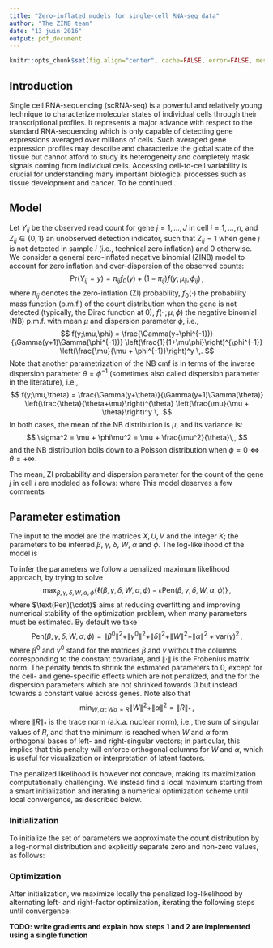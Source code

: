 ```yaml
---
title: "Zero-inflated models for single-cell RNA-seq data"
author: "The ZINB team"
date: "13 juin 2016"
output: pdf_document
---
```


```r
knitr::opts_chunk$set(fig.align="center", cache=FALSE, error=FALSE, message=FALSE, echo=TRUE, warning=FALSE, results="markup")
```

## Introduction

Single cell RNA-sequencing (scRNA-seq) is a powerful and relatively young technique to characterize molecular states of individual cells through their transcriptional profiles. It represents a major advance with respect to the standard RNA-sequencing which is only capable of detecting gene expressions averaged over millions of cells. Such averaged gene expression profiles may describe and characterize the global state of the tissue but cannot afford to study its heterogeneity and completely mask signals coming from individual cells. Accessing cell-to-cell variability is crucial for understanding many important biological processes such as tissue development and cancer. To be continued...

## Model

Let $Y_{ij}$ be the observed read count for gene $j=1,\ldots,J$ in cell $i=1,\ldots,n$, and $Z_{ij} \in \{0,1\}$ an unobserved detection indicator, such that $Z_{ij} = 1$ when gene $j$ is not detected in sample $i$ (i.e., technical zero inflation) and $0$ otherwise. We consider a general zero-inflated negative binomial (ZINB) model to account for zero inflation and over-dispersion of the observed counts:
$$
\text{Pr}(Y_{ij} = y) = \pi_{ij} f_0(y) + (1-\pi_{ij}) f(y;\mu_{ij},\phi_{ij}) \,,
$$
where $\pi_{ij}$ denotes the zero-inflation (ZI) probability, $f_0(\cdot)$ the probability mass function (p.m.f.) of the count distribution when the gene is not detected (typically, the Dirac function at $0$), $f( \cdot \,;\mu,\phi)$ the negative binomial (NB) p.m.f. with mean $\mu$ and dispersion parameter $\phi$, i.e.,
$$
f(y;\mu,\phi) = \frac{\Gamma(y+\phi^{-1})}{\Gamma(y+1)\Gamma(\phi^{-1})} \left(\frac{1}{1+\mu\phi}\right)^{\phi^{-1}} \left(\frac{\mu}{\mu + \phi^{-1}}\right)^y \,.
$$
Note that another parametrization of the NB cmf is in terms of the inverse dispersion parameter $\theta=\phi^{-1}$ (sometimes also called dispersion parameter in the literature), i.e.,
$$
f(y;\mu,\theta) = \frac{\Gamma(y+\theta)}{\Gamma(y+1)\Gamma(\theta)} \left(\frac{\theta}{\theta+\mu}\right)^{\theta} \left(\frac{\mu}{\mu + \theta}\right)^y \,.
$$
In both cases, the mean of the NB distribution is $\mu$, and its variance is:
$$
\sigma^2 = \mu + \phi\mu^2 = \mu + \frac{\mu^2}{\theta}\,,
$$
and the NB distribution boils down to a Poisson distribution when $\phi=0 \Leftrightarrow \theta = +\infty$.

The mean, ZI probability and dispersion parameter for the count of the gene $j$ in cell $i$ are modeled as follows:
\begin{align}
\log(\mu_{ij}) &= \left( X\beta_\mu + U\gamma_\mu + (V\delta_\mu)^\top + W\alpha_\mu \right)_{ij}\,,\\
\text{logit}(\pi_{ij}) &= \left(X\beta_\pi + U\gamma_\pi + (V\delta_\pi)^\top + W\alpha_\pi\right)_{ij} \,,\\
\log(\phi_{ij}) &= \phi_j \,,
\end{align}
where
\begin{itemize}
\item $X$ is an $n\times M$ design matrix corresponding to $M$ covariates of interest/factors of “wanted variation” (e.g., cell type) and ${\bf \beta}=(\beta_\mu,\beta_\pi)$ its associated M × J matrices of parameters of interest;
\item $U$ is an $n\times L$ matrix corresponding to known sample-level unwanted factors (e.g., C1 run, QC measures) and ${\bf \gamma} = (\gamma_\mu,\gamma_\pi)$ its associated L × J matrices of nuisance parameters;
\item $V$ is a $J \times L$ matrix corresponding to known gene-level unwanted factors (e.g., GC-content) and ${\bf \delta} = (\delta_\mu , \delta_\pi)$ its associated $L\times n$ matrices of nuisance parameters;
\item $W$ is an unobserved $n \times K$ matrix corresponding to unknown factors, which could be of “unwanted variation” as in RUV or of interest (such as biological variations), and ${\bf \alpha} = (\alpha_\mu,\alpha_{\pi})$ its associated $K \times J$ matrices of parameters.
\end{itemize}

This model deserves a few comments
\begin{itemize}
\item The model extends the RUV framework to ZINB variables. It differs in interpretation from RUV in the $W\alpha$ factor, which we do not consider as necessarily unwanted; it generally corresponds to an unknown low-dimensional variations in the data, that could be due to unwanted factors such as technical artefacts (as in RUV), or to biological variations which could be of interest such as cell cycle or cell differentiation, as typically assumed in other factor models such as PCA or ICA.
\item By default $U$ and $V$ always contain at least one constant column, to account for cell-specific  (a.k.a. size factors) and gene-specific (e.g., mean expression level) variations.
\item The $X$, $U$ and $V$ matrices could differ in the modelling of $\mu$ and $\pi$ if we assume that some known factors do not affect all three parameters; to keep notations simple and consistant we use the same matrices, but will implicitly assume that some parameters may be constrained to be $0$ if needed.
\item When $X=0$, $U={\bf 1}_n$ and $V={\bf 1}_J$, then the model if a factor model akin to PCA where $W$ is a factor matrix and $(\alpha_\mu, \alpha_\pi)$ are loading matrices.
\item By allowing the parameters to differ between the models of $\mu$ and $\pi$, we can model and test for differences in NB mean or in ZI probability.
\item We limit ourselves to a gene-dependent dispersion parameter. More complicated models for $\phi_{ij}$ could be investigated, such as a model similar to $\mu_{ij}$, or a functional of the form $\phi_{ij} = f(\mu_{ij})$, but we restrict ourselves to a simpler model that has been shown to be largely sufficient in bulk RNA-seq models.
\end{itemize}

## Parameter estimation
The input to the model are the matrices $X, U, V$ and the integer $K$; the parameters to be inferred $\beta$, $\gamma$, $\delta$, $W$, $\alpha$ and $\phi$. The log-likelihood of the model is
\begin{equation}
\begin{split}
\ell(\beta,\gamma,\delta,W,\alpha,\phi) & = \sum_{i=1}^n \sum_{j=1}^J \ln \text{Pr}(Y_{i,j}=y_{ij}\,|\,\beta,\gamma,\delta,W,\alpha,\phi) \\
& = \sum_{i=1}^n \sum_{j=1}^J \ln\left( \pi_{ij} f_0(y_{ij}) + (1-\pi_{ij}) f(y_{ij};\mu_{ij},\phi_{ij})\right)
\end{split}
\end{equation}

To infer the parameters we follow a penalized maximum likelihood approach, by trying to solve
$$
\max_{\beta,\gamma,\delta,W,\alpha,\phi} \left\{\ell(\beta,\gamma,\delta,W,\alpha,\phi) - \epsilon \text{Pen}(\beta,\gamma,\delta,W,\alpha,\phi) \right\}\,,
$$
where $\text(Pen)(\cdot)$ aims at reducing overfitting and improving numerical stability of the optimization problem, when many parameters must be estimated. By default we take
$$
\text{Pen}(\beta,\gamma,\delta,W,\alpha,\phi) = \|\beta^0\|^2 + \|\gamma^0\|^2 + \|\delta\|^2 + \|W\|^2 + \|\alpha\|^2 + \text{var}(\gamma)^2 \,,
$$
where $\beta^0$ and $\gamma^0$ stand for the matrices $\beta$ and $\gamma$ without the columns corresponding to the constant covariate, and $\|\cdot\|$ is the Frobenius matrix norm. The penalty tends to shrink the estimated parameters to $0$, except for the cell- and gene-specific effects which are not penalized, and the for the dispersion parameters which are not shrinked towards $0$ but instead towards a constant value across genes. Note also that
$$
\min_{W,\alpha\,:\,W\alpha=R} \|W\|^2 + \|\alpha\|^2 = \|R\|_*\,,
$$
where $\|R\|_*$ is the trace norm (a.k.a. nuclear norm), i.e., the sum of singular values of $R$, and that the minimum is reached when $W$ and $\alpha$ form orthogonal bases of left- and right-singular vectors; in particular, this implies that this penalty will enforce orthogonal columns for $W$ and $\alpha$, which is useful for visualization or interpretation of latent factors.

The penalized likelihood is however not concave, making its maximization computationally challenging. We instead find a local maximum starting from a smart initialization and iterating a numerical optimization scheme until local convergence, as described below.

### Initialization
To initialize the set of parameters we approximate the count distribution by a log-normal distribution and explicitly separate zero and non-zero values, as follows:
\begin{enumerate}
\item Set $\mathcal{P} = \left\{(i,j)\,:\,Y_{ij}>0\right\}$
\item Set $L_{ij} = \log(y_{ij})$ for all $(i,j)\in\mathcal{P}$. 
\item Estimate $\hat{\delta}_\mu$ by solving the ridge regression problem:
$$
\hat{\delta}_\mu \in \arg\min_{\delta_\mu} \sum_{(i,j)\in\mathcal{P}} \left(L_{ij} - (V\delta_\mu)_{ji} \right)^2 + \epsilon \left(\|\delta_\mu^0\|^2 \right)\,.
$$
Note that this problem can be solved for each cell ($i$) independently and in parallel. When there is no gene covariate besides the constant offset, the problem is easily solved by setting $(\hat{\delta}_\mu)_i$ to the mean of the log-counts (for non-zero counts) of the cell $i$.
\item Remove the cell-specific estimates from $L$ by setting
$$
\forall (i,j)\in\mathcal{P},\quad L_{ij} \leftarrow L_{ij} - (V\hat{\delta}_\mu)_{ji} \,.
$$
\item Estimate $\hat{\beta}_\mu$ and $\hat{\gamma}_\mu$ by solving a ridge regression problem:
$$
\left( \hat{\beta}_\mu , \hat{\gamma}_\mu\right) \in \arg\min_{(\beta_\mu,\gamma_\mu)} \sum_{(i,j)\in\mathcal{P}} \left(L_{ij} - (X\beta_\mu + U\gamma_\mu)_{ij} \right)^2 + \epsilon \left( \|\beta_\mu\|^2 + \|\gamma_\mu^0\|^2 \right)\,.
$$
Note that this problem can be solved for each gene ($j$) independently and in parallel. Again, when there is no cell-specific covariate besides the constand offset then the gene-specific parameter $(\gamma_\mu)_j$ is simply obtained by the mean of $L_{ij}$ across cells.
\item Remove the gene-specific estimates from $L$ by setting
$$
\forall (i,j)\in\mathcal{P},\quad L_{ij} \leftarrow L_{ij} - (X\hat{\beta}_\mu + U\hat{\gamma}_\mu)_{ji} \,.
$$
\item Estimate $\hat{W}$ and $\hat{\alpha}$ by performing a SVD with missing values from the $L$ matrix (with entries restricted to $\mathcal{P}$). Here we use a technique similar to the the *SVDImpute()* function of the *imputation* package, which starts by filling missing values in the $L$ matrix using the mean of the columns, then computes a low-rank approximation of the matrix by rank-$M$ SVD, then fill the missing values again from the rank-$M$ approximation, and iterates a few times. Other techniques may be used a well, such as stochastic gradient-based approaches popular in recommender systems. Once a rank-$M$ SVD of $L$ is obtaines, of the form $L \approx FDG^\top$, we set $\hat{W} = D^{\frac{1}{2}}F$ and $\hat{\alpha} = D^{\frac{1}{2}}G^\top$.
\item Set $\hat{Z}_{ij} = 1$ if $(i,j)\in\mathcal{P}$, $\hat{Z}_{ij} =0$ otherwise.
\item Estimate $\hat{\delta}_\pi$ by solving the regularized logistic regression problem:
$$
\hat{\delta}_\pi \in \arg\min_{\delta_\pi} \sum_{(i,j)} \left[-\hat{Z}_{ij} (V\delta_\pi)_{ji} + \log\left( 1 + e^{(V\delta_\pi)_{ji}}\right)  \right] + \epsilon \left(\|\delta_\pi^0\|^2 \right)\,.
$$
Note that this problem can be solved for each cell ($i$) independently and in parallel. When there is no gene covariate besides the constant offset, the problem is easily solved by setting $(\hat{\delta}_\mu)_i$ to the logit of the proportion of zeros in each cell.
\item Estimate $\hat{\beta_\pi}$, $\hat{\gamma}_\pi$ and $\hat{\alpha}_\pi$ by solving the regularized logistic problem
\begin{multline}
\left(\hat{\beta}_\pi, \hat{\gamma}_\pi, \hat{\alpha}_\pi\right) \in \arg\min_{\left(\beta_\pi,\gamma_\pi,\alpha_\pi\right)} \sum_{(i,j)}
\Big[-\hat{Z}_{ij} (X\beta_\pi + U\gamma_\pi + (V\hat{\delta}_\pi)^\top + W\alpha_\pi)_{ij} \\
+ \log\left( 1 + e^{(X\beta_\pi + U\gamma_\pi + (V\hat{\delta}_\pi)^\top + W\alpha_\pi)_{ij}}\right)  \Big] + \epsilon \left(\|\beta_\pi\|^2 + \|\gamma_\pi^0\|^2 + \|\alpha_\pi\|^2 \right)\,.
\end{multline}
\item Initialize $\hat{\phi}=0$ (no overdispersion). 
\end{enumerate}

### Optimization
After initialization, we maximize locally the penalized log-likelihood by alternating left- and right-factor optimization, iterating the following steps until convergence:
\begin{enumerate}
\item Left-factor (cell-specific) optimization:
$$
\left(\hat{\delta}, \hat{W} \right) \leftarrow \arg\max_{\left(\delta, W\right)} \left\{\ell(\hat{\beta}, \hat{\gamma},\delta,W, \hat{\alpha}, \hat{\phi}) - \epsilon \text{Pen}(\hat{\beta}, \hat{\gamma},\delta,W, \hat{\alpha}, \hat{\phi}) \right\}\,,
$$
Note that this optimization can be performed independently and in parallel for each cell $i$.
\item Right-factor (gene-specific) optimization:
$$
\left(\hat{\beta}, \hat{\gamma}, \hat{\alpha}, \hat{\phi} \right) \leftarrow \arg\max_{\left(\beta, \gamma, \alpha, \phi \right)} \left\{\ell(\beta, \gamma,\hat{\delta},\hat{W}, \alpha, \phi) - \epsilon \text{Pen}(\beta, \gamma, \hat{\delta}, \hat{W}, \alpha, \phi) \right\}\,,
$$
Note that this optimization can be performed independently and in parallel for each gene $j$.
\item Orthogonalization: 
$$
\left(\hat{W}, \hat{\alpha} \right) \leftarrow \arg\min_{(W,\alpha)\,:\,W\alpha = \hat{W}\hat{\alpha}} \left( \|W\|^2 + \|\alpha\|^2 \right)\,.
$$
This is obtained by performing a SDV of $\hat{W}\hat{\alpha} = FDG^\top$, and setting $\hat{W}\leftarrow D^{\frac{1}{2} F}$ and $\hat{\alpha}\leftarrow D^{\frac{1}{2}}G^\top$. Note that this step not only allows to maximize locally the penalized log-likelihood, but also ensures that the columns of $W$ stay orthogonal to each other during optimization.
\end{enumerate}

**TODO: write gradients and explain how steps 1 and 2 are implemented using a single function**
